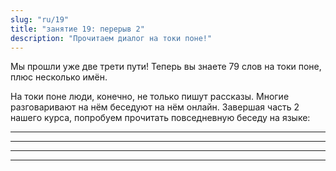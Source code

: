 ```yaml
---
slug: "ru/19"
title: "занятие 19: перерыв 2"
description: "Прочитаем диалог на токи поне!"
---
```



Мы прошли уже две трети пути! Теперь вы знаете 79 слов на токи поне, плюс несколько имён.

На токи поне люди, конечно, не только пишут рассказы. Многие разговаривают на нём беседуют на нём онлайн. Завершая часть 2 нашего курса, попробуем прочитать повседневную беседу на языке:

<Tabbed id="1">
  <Message right sl="toki" m="привет" />
  <Message left sl="toki a!" m="привет!" />
  <Message right sl="sina pilin ala pilin pona?" m="как дела? всё хорошо?" />
  <Message left sl="pilin ala" m="не особо :(" />
  <Message right sl="tan seme?" m="а что так?" />
  <Message left sl="mi o pali suli a" m="у меня много дел!" />
  <Message left sl="wawa mi li lili" m="у меня не хватает сил..." />
  <hr />
  <Message right sl="mi ken ala ken pana e pona?" m="я могу тебе помочь?" />
  <Message left sl="ken a!" m="можешь!" />
  <Message left sl="o toki tawa mi" m="поболтай со мной" />
  <Message right sl="pona" m="окей!" />
  <Message right sl="sina o pali seme?" m="над чем тебе надо потрудиться?" />
  <Message left sl="ijo mute li lon supa mi" m="на моём столе куча вещей" />
  <Message left sl="poki lete mi li jo e ala" m="в моём холодильнике пусто" />
  <Message left sl="ilo seli mi li pakala" m="и мой обогреватель сломался" />
  <Message right sl="a, sona!" m="а, понятно!" />
  <hr />
  <Message right sl="o lukin e supa sina lon open" m="для начала посмотри на свой стол" />
  <Message right sl="seme o weka tan supa?" m="что нужно убрать со стола?" />
  <Message right sl="seme o awen?" m="что оставить?" />
  <Message left sl="pona" m="хорошо" />
  <Message left sl="mi lukin e ijo mute" m="я смотрю на вещи" />
  <Message left sl="mi pana e ona tawa poki pona" m="я раскладываю их по нужным ящикам" />
  <Message left sl="supa li kama pona tawa lukin" m="стол теперь приятно выглядит" />
  <Message right sl="pona a!" m="отлично!" />
  <hr />
  <Message right sl="sina jo ala e moku anu seme?" m="у тебя нет еды, так?" />
  <Message left sl="jo ala" m="нет :(" />
  <Message right sl="sina jo ala jo e mani?" m="а деньги у вас есть?" />
  <Message left sl="jo" m="есть" />
  <Message right sl="pona" m="замечательно" />
  <Message right sl="o tawa esun" m="иди в магазин" />
  <Message left sl="mi tawa" m="иду" />
  <hr />
  <Message left sl="mi kama jo e moku" m="еда добыта" />
  <Message right sl="wawa" m="супер!" />
  <Message left sl="tomo mi li awen lete a" m="брр, в моей комнате всё ещё холодно" />
  <Message right sl="sina ken ala ken pona e ilo?" m="ты знаешь, как починить обогреватель?" />
  <Message left sl="ken ala" m="не знаю!" />
  <Message right sl="ike a" m="досадно" />
  <Message right sl="o lon supa lape" m="ложись в постель" />
  <Message right sl="o kepeken len" m="укройся одеялом" />
  <Message left sl="a pona" m="а, хорошая идея" />
  <Message left sl="pona o tawa sina" m="спасибо" />
</Tabbed>
